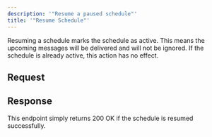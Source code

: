 ```yaml
---
description: '"Resume a paused schedule"'
title: '"Resume Schedule"'
---
```

Resuming a schedule marks the schedule as active.
This means the upcoming messages will be delivered and will not be ignored.
If the schedule is already active, this action has no effect.
## Request
## Response
This endpoint simply returns 200 OK if the schedule is resumed successfully.